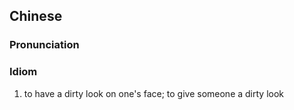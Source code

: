 {{also|横眉竖眼}}
==Chinese==
{{zh-forms|s=横眉竖眼|type=211}}

===Pronunciation===
{{zh-pron
|m=héngméi shù yǎn
|cat=id
}}

===Idiom===
{{zh-idiom}}

# to have a dirty look on one's face; to give someone a dirty look